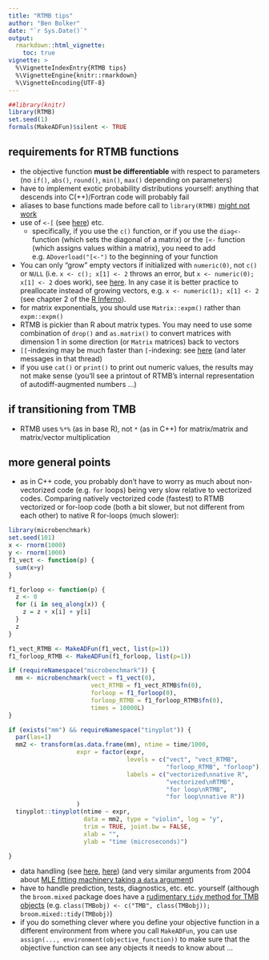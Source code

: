 ```yaml
---
title: "RTMB tips"
author: "Ben Bolker"
date: "`r Sys.Date()`"
output:
  rmarkdown::html_vignette:
    toc: true
vignette: >
  %\VignetteIndexEntry{RTMB tips}
  %\VignetteEngine{knitr::rmarkdown}
  %\VignetteEncoding{UTF-8}
---
```


```r
##library(knitr)
library(RTMB)
set.seed(1)
formals(MakeADFun)$silent <- TRUE
```

## requirements for RTMB functions

* the objective function **must be differentiable** with respect to parameters (no `if()`, `abs()`, `round()`, `min()`, `max()` depending on parameters)
* have to implement exotic probability distributions yourself: anything that descends into C(++)/Fortran code will probably fail
* aliases to base functions made before call to `library(RTMB)` [might not work](https://github.com/kaskr/RTMB/issues/69)
* use of `<-[` (see [here](https://groups.google.com/g/tmb-users/c/HlPqkfcCa1g)) etc.
   * specifically, if you use the `c()` function, or if you use the `diag<-` function (which sets the diagonal of a matrix) or the `[<-` function (which assigns values within a matrix), you need to add e.g. `ADoverload("[<-")` to the beginning of your function
* You can only "grow" empty vectors if initialized with `numeric(0)`, not `c()` or `NULL` (i.e. `x <- c(); x[1] <- 2` throws an error, but `x <- numeric(0); x[1] <- 2` does work), see [here](https://groups.google.com/g/tmb-users/c/-MyEk1m0lBo). In any case it is better practice to preallocate instead of growing vectors, e.g. `x <- numeric(1); x[1] <- 2` (see chapter 2 of the [R Inferno](https://www.burns-stat.com/pages/Tutor/R_inferno.pdf)).
* for matrix exponentials, you should use `Matrix::expm()` rather than `expm::expm()`
* RTMB is pickier than R about matrix types. You may need to use some combination of `drop()` and `as.matrix()` to convert matrices with dimension 1 in some direction (or `Matrix` matrices) back to vectors
* `[[`-indexing may be much faster than `[`-indexing: see [here](https://groups.google.com/g/tmb-users/c/rm2N5mH8U-8/m/l1sYZov3EAAJ) (and later messages in that thread)
* if you use `cat()` or `print()` to print out numeric values, the results may not make sense (you'll see a printout of RTMB's internal representation of autodiff-augmented numbers ...)

## if transitioning from TMB

* RTMB uses `%*%` (as in base R), not `*` (as in C++) for matrix/matrix and matrix/vector multiplication

## more general points

* as in C++ code, you probably don't have to worry as much about non-vectorized code (e.g. `for` loops) being very slow relative to vectorized codes. Comparing natively vectorized code (fastest) to RTMB vectorized or for-loop code (both a bit slower, but not different from each other) to native R for-loops (much slower):

```r
library(microbenchmark)
set.seed(101)
x <- rnorm(1000)
y <- rnorm(1000)
f1_vect <- function(p) {
  sum(x+y)
}

f1_forloop <- function(p) {
  z <- 0
  for (i in seq_along(x)) {
    z = z + x[i] + y[i]
  }
  z
}

f1_vect_RTMB <- MakeADFun(f1_vect, list(p=1))
f1_forloop_RTMB <- MakeADFun(f1_forloop, list(p=1))

if (requireNamespace("microbenchmark")) {
  mm <- microbenchmark(vect = f1_vect(0),
                       vect_RTMB = f1_vect_RTMB$fn(0),
                       forloop = f1_forloop(0),
                       forloop_RTMB = f1_forloop_RTMB$fn(0),
                       times = 10000L)
}
```                     

```r
if (exists("mm") && requireNamespace("tinyplot")) {
  par(las=1)
  mm2 <- transform(as.data.frame(mm), ntime = time/1000,
                   expr = factor(expr,
                                 levels = c("vect", "vect_RTMB",
                                            "forloop_RTMB", "forloop"),
                                 labels = c("vectorized\nnative R",
                                            "vectorized\nRTMB",
                                            "for loop\nRTMB",
                                            "for loop\nnative R"))
                   )
  tinyplot::tinyplot(ntime ~ expr,
                     data = mm2, type = "violin", log = "y",
                     trim = TRUE, joint.bw = FALSE,
                     xlab = "",
                     ylab = "time (microseconds)")

}
```

* data handling (see [here](https://groups.google.com/g/tmb-users/c/sq3y5aTwvjo), [here](https://groups.google.com/g/tmb-users/c/YzSjsHyFYJ8)) (and very similar arguments from 2004 about [MLE fitting machinery taking a `data` argument](https://hypatia.math.ethz.ch/pipermail/r-devel/2004-June/029837.html))
* have to handle prediction, tests, diagnostics, etc. etc. yourself (although the `broom.mixed` package does have a [rudimentary `tidy` method for TMB objects](https://github.com/bbolker/broom.mixed/blob/main/R/TMB_tidiers.R) (e.g. `class(TMBobj) <- c("TMB", class(TMBobj)); broom.mixed::tidy(TMBobj)`)
* if you do something clever where you define your objective function in a different environment from where you call `MakeADFun`, you can use `assign(..., environment(objective_function))` to make sure that the objective function can see any objects it needs to know about ...
